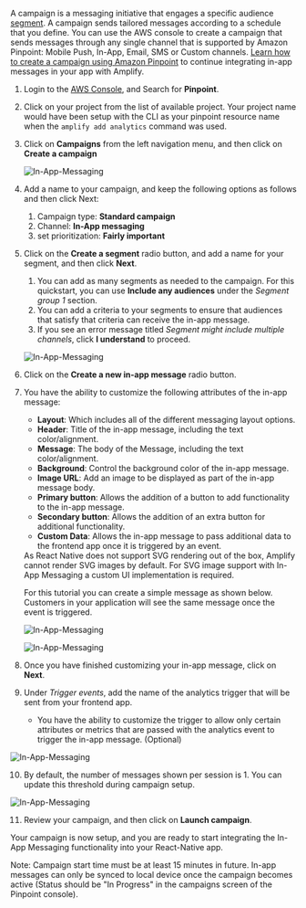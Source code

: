 A campaign is a messaging initiative that engages a specific audience [segment](https://docs.aws.amazon.com/pinpoint/latest/userguide/segments.html). A campaign sends tailored messages according to a schedule that you define. You can use the AWS console to create a campaign that sends messages through any single channel that is supported by Amazon Pinpoint: Mobile Push, In-App, Email, SMS or Custom channels. [Learn how to create a campaign using Amazon Pinpoint](https://docs.aws.amazon.com/pinpoint/latest/userguide/campaigns.html) to continue integrating in-app messages in your app with Amplify.

1. Login to the [AWS Console](https://console.aws.amazon.com/console/home), and Search for **Pinpoint**.
2. Click on your project from the list of available project. Your project name would have been setup with the CLI as your pinpoint resource name when the `amplify add analytics` command was used.
3. Click on **Campaigns** from the left navigation menu, and then click on **Create a campaign**

   ![In-App-Messaging](/images/lib/in-app-messaging/create-pinpoint-campaign.png)

4. Add a name to your campaign, and keep the following options as follows and then click Next:

   1. Campaign type: **Standard campaign**
   2. Channel: **In-App messaging**
   3. set prioritization: **Fairly important**

5. Click on the **Create a segment** radio button, and add a name for your segment, and then click **Next**.

   1. You can add as many segments as needed to the campaign. For this quickstart, you can use **Include any audiences** under the _Segment group 1_ section.
   2. You can add a criteria to your segments to ensure that audiences that satisfy that criteria can receive the in-app message.
   3. If you see an error message titled _Segment might include multiple channels_, click **I understand** to proceed.

   ![In-App-Messaging](/images/lib/in-app-messaging/choose-campaign-segment.png)

6. Click on the **Create a new in-app message** radio button.
7. You have the ability to customize the following attributes of the in-app message:
   - **Layout**: Which includes all of the different messaging layout options.
   - **Header**: Title of the in-app message, including the text color/alignment.
   - **Message**: The body of the Message, including the text color/alignment.
   - **Background**: Control the background color of the in-app message.
   - **Image URL**: Add an image to be displayed as part of the in-app message body.
   - **Primary button**: Allows the addition of a button to add functionality to the in-app message.
   - **Secondary button**: Allows the addition of an extra button for additional functionality.
   - **Custom Data**: Allows the in-app message to pass additional data to the frontend app once it is triggered by an event.

   <Callout informational>
      As React Native does not support SVG rendering out of the box, Amplify cannot render SVG images by default. For SVG image support with In-App Messaging a custom UI implementation is required.
   </Callout>

   For this tutorial you can create a simple message as shown below. Customers in your application will see the same message once the event is triggered.

   ![In-App-Messaging](/images/lib/in-app-messaging/create-in-app-message.png)

   ![In-App-Messaging](/images/lib/in-app-messaging/in-app-message-details.png)

8. Once you have finished customizing your in-app message, click on **Next**.
9. Under _Trigger events_, add the name of the analytics trigger that will be sent from your frontend app. 
   - You have the ability to customize the trigger to allow only certain attributes or metrics that are passed with the analytics event to trigger the in-app message. (Optional)

![In-App-Messaging](/images/lib/in-app-messaging/campaign-setup.png)

10. By default, the number of messages shown per session is 1. You can update this threshold during campaign setup. 

![In-App-Messaging](/images/lib/in-app-messaging/campaign-settings.png)

11. Review your campaign, and then click on **Launch campaign**.

Your campaign is now setup, and you are ready to start integrating the In-App Messaging functionality into your React-Native app.

<Callout informational>

Note: Campaign start time must be at least 15 minutes in future. In-app messages can only be synced to local device once the campaign becomes active (Status should be "In Progress" in the campaigns screen of the Pinpoint console).

</Callout>
